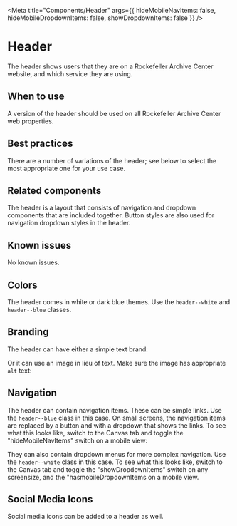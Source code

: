 
<Meta title="Components/Header"
args={{
    hideMobileNavItems: false,
    hideMobileDropdownItems: false,
    showDropdownItems: false
  }} />

# Header

The header shows users that they are on a Rockefeller Archive Center website,
and which service they are using.

## When to use

A version of the header should be used on all Rockefeller Archive Center web properties.

## Best practices

There are a number of variations of the header; see below to select the most
appropriate one for your use case.

## Related components

The header is a layout that consists of navigation and dropdown components that are included
together. Button styles are also used for navigation dropdown styles in the header.

## Known issues

No known issues.

## Colors

The header comes in white or dark blue themes. Use the `header--white` and `header--blue`
classes.

<Story story={stories.colors} />

## Branding

The header can have either a simple text brand:

<Story story={stories.withTextBrand} />

Or it can use an image in lieu of text. Make sure the image has appropriate `alt` text:

<Story story={stories.withImageBrand} />

## Navigation

The header can contain navigation items. These can be simple links. Use the `header--blue`
class in this case. On small screens, the navigation items are replaced by a button and
with a dropdown that shows the links. To see what this looks like, switch to the Canvas
tab and toggle the "hideMobileNavItems" switch on a mobile view:

<Story story={stories.withNavItems} />

They can also contain dropdown menus for more complex navigation. Use the `header--white`
class in this case. To see what this looks like, switch to the Canvas
tab and toggle the "showDropdownItems" switch on any screensize, and the "hasmobileDropdownItems
on a mobile view.

<Story story={stories.withDropdownItems} />

## Social Media Icons

Social media icons can be added to a header as well.

<Story story={stories.withSocialIcons} />
